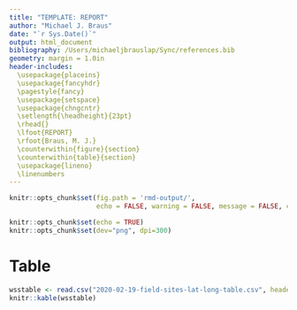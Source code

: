 ```yaml
---
title: "TEMPLATE: REPORT"
author: "Michael J. Braus"
date: "`r Sys.Date()`"
output: html_document
bibliography: /Users/michaeljbrauslap/Sync/references.bib
geometry: margin = 1.0in
header-includes:
  \usepackage{placeins}
  \usepackage{fancyhdr}
  \pagestyle{fancy}
  \usepackage{setspace}
  \usepackage{chngcntr}
  \setlength{\headheight}{23pt}
  \rhead{}
  \lfoot{REPORT}
  \rfoot{Braus, M. J.}
  \counterwithin{figure}{section}
  \counterwithin{table}{section}
  \usepackage{lineno}
  \linenumbers
---
```


```r
knitr::opts_chunk$set(fig.path = 'rmd-output/',
                      echo = FALSE, warning = FALSE, message = FALSE, cache = TRUE)
```

```r
knitr::opts_chunk$set(echo = TRUE)
knitr::opts_chunk$set(dev="png", dpi=300)
```

\renewcommand{\headrulewidth}{1.0pt}
\renewcommand{\footrulewidth}{0.4pt}

\fontencoding{T1}
\fontfamily{fvs}
\fontsize{11}{16}
\selectfont

\tableofcontents
\listoffigures
\listoftables

# Table

```r
wsstable <- read.csv("2020-02-19-field-sites-lat-long-table.csv", header=T)
knitr::kable(wsstable)
```